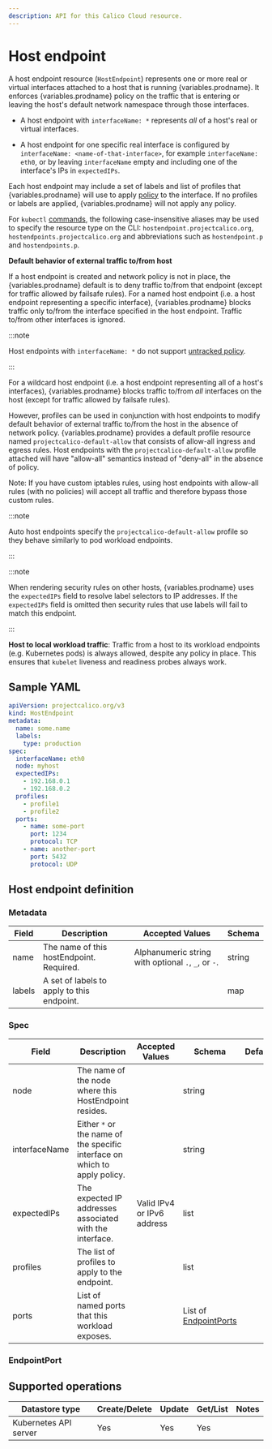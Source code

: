 ```yaml
---
description: API for this Calico Cloud resource.
---
```


# Host endpoint


A host endpoint resource (`HostEndpoint`) represents one or more real or virtual interfaces
attached to a host that is running {variables.prodname}. It enforces {variables.prodname} policy on
the traffic that is entering or leaving the host's default network namespace through those
interfaces.

- A host endpoint with `interfaceName: *` represents _all_ of a host's real or virtual
  interfaces.

- A host endpoint for one specific real interface is configured by `interfaceName: <name-of-that-interface>`,
  for example `interfaceName: eth0`, or by leaving `interfaceName`
  empty and including one of the interface's IPs in `expectedIPs`.

Each host endpoint may include a set of labels and list of profiles that {variables.prodname}
will use to apply
[policy](networkpolicy.mdx)
to the interface. If no profiles or labels are applied, {variables.prodname} will not apply
any policy.

For `kubectl` [commands](https://kubernetes.io/docs/reference/kubectl/overview/), the following case-insensitive aliases
may be used to specify the resource type on the CLI:
`hostendpoint.projectcalico.org`, `hostendpoints.projectcalico.org` and abbreviations such as
`hostendpoint.p` and `hostendpoints.p`.

**Default behavior of external traffic to/from host**

If a host endpoint is created and network policy is not in place, the {variables.prodname} default is to deny traffic to/from that endpoint (except for traffic allowed by failsafe rules).
For a named host endpoint (i.e. a host endpoint representing a specific interface), {variables.prodname} blocks traffic only to/from the interface specified in the host endpoint. Traffic to/from other interfaces is ignored.

:::note

Host endpoints with `interfaceName: *` do not support [untracked policy](../../network-policy/extreme-traffic/high-connection-workloads.mdx).

:::

For a wildcard host endpoint (i.e. a host endpoint representing all of a host's interfaces), {variables.prodname} blocks traffic to/from _all_ interfaces on the host (except for traffic allowed by failsafe rules).

However, profiles can be used in conjunction with host endpoints to modify default behavior of external traffic to/from the host in the absence of network policy.
{variables.prodname} provides a default profile resource named `projectcalico-default-allow` that consists of allow-all ingress and egress rules.
Host endpoints with the `projectcalico-default-allow` profile attached will have "allow-all" semantics instead of "deny-all" in the absence of policy.

Note: If you have custom iptables rules, using host endpoints with allow-all rules (with no policies) will accept all traffic and therefore bypass those custom rules.

:::note

Auto host endpoints specify the `projectcalico-default-allow` profile so they behave similarly to pod workload endpoints.

:::

:::note

When rendering security rules on other hosts, {variables.prodname} uses the
`expectedIPs` field to resolve label selectors to IP addresses. If the `expectedIPs` field
is omitted then security rules that use labels will fail to match this endpoint.

:::

**Host to local workload traffic**: Traffic from a host to its workload endpoints (e.g. Kubernetes pods) is always allowed, despite any policy in place. This ensures that `kubelet` liveness and readiness probes always work.

## Sample YAML

```yaml
apiVersion: projectcalico.org/v3
kind: HostEndpoint
metadata:
  name: some.name
  labels:
    type: production
spec:
  interfaceName: eth0
  node: myhost
  expectedIPs:
    - 192.168.0.1
    - 192.168.0.2
  profiles:
    - profile1
    - profile2
  ports:
    - name: some-port
      port: 1234
      protocol: TCP
    - name: another-port
      port: 5432
      protocol: UDP
```

## Host endpoint definition

### Metadata

| Field  | Description                                | Accepted Values                                     | Schema |
| ------ | ------------------------------------------ | --------------------------------------------------- | ------ |
| name   | The name of this hostEndpoint. Required.   | Alphanumeric string with optional `.`, `_`, or `-`. | string |
| labels | A set of labels to apply to this endpoint. |                                                     | map    |

### Spec

| Field         | Description                                                                | Accepted Values            | Schema                                 | Default |
| ------------- | -------------------------------------------------------------------------- | -------------------------- | -------------------------------------- | ------- |
| node          | The name of the node where this HostEndpoint resides.                      |                            | string                                 |
| interfaceName | Either `*` or the name of the specific interface on which to apply policy. |                            | string                                 |
| expectedIPs   | The expected IP addresses associated with the interface.                   | Valid IPv4 or IPv6 address | list                                   |
| profiles      | The list of profiles to apply to the endpoint.                             |                            | list                                   |
| ports         | List of named ports that this workload exposes.                            |                            | List of [EndpointPorts](#endpointport) |

### EndpointPort

<Endpointport />

## Supported operations

| Datastore type        | Create/Delete | Update | Get/List | Notes |
| --------------------- | ------------- | ------ | -------- | ----- |
| Kubernetes API server | Yes           | Yes    | Yes      |
